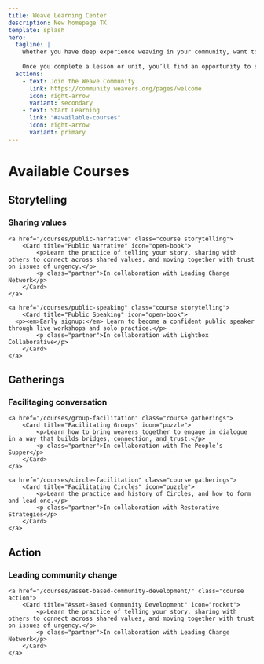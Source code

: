 ```yaml
---
title: Weave Learning Center
description: New homepage TK
template: splash
hero:
  tagline: |
    Whether you have deep experience weaving in your community, want to add skills to your practice, or are new to weaving, we hope the Weave Learning Center will provide helpful knowledge and inspiration.
    
    Once you complete a lesson or unit, you’ll find an opportunity to submit a Reflection and earn a badge on your Weave Community profile. To earn the certificate and join conversations, you’ll need to <a href="https://community.weavers.org/pages/welcome">become a member of our Weave Community</a>. We hope to see you there soon!
  actions:
    - text: Join the Weave Community
      link: https://community.weavers.org/pages/welcome
      icon: right-arrow
      variant: secondary
    - text: Start Learning
      link: "#available-courses"
      icon: right-arrow
      variant: primary
---
```



# Available Courses

## Storytelling
### Sharing values

<CardGrid class="perspective">

	<a href="/courses/public-narrative" class="course storytelling">
		<Card title="Public Narrative" icon="open-book">
			<p>Learn the practice of telling your story, sharing with others to connect across shared values, and moving together with trust on issues of urgency.</p>
			<p class="partner">In collaboration with Leading Change Network</p>
		</Card>
	</a>

	<a href="/courses/public-speaking" class="course storytelling">
		<Card title="Public Speaking" icon="open-book">
      <p><em>Early signup:</em> Learn to become a confident public speaker through live workshops and solo practice.</p>
			<p class="partner">In collaboration with Lightbox Collaborative</p>
		</Card>
	</a>

</CardGrid>

## Gatherings
### Facilitaging conversation

<CardGrid class="perspective">

	<a href="/courses/group-facilitation" class="course gatherings">
		<Card title="Facilitating Groups" icon="puzzle">
			<p>Learn how to bring weavers together to engage in dialogue in a way that builds bridges, connection, and trust.</p>
			<p class="partner">In collaboration with The People’s Supper</p>
		</Card>
	</a>

	<a href="/courses/circle-facilitation" class="course gatherings">
		<Card title="Facilitating Circles" icon="puzzle">
			<p>Learn the practice and history of Circles, and how to form and lead one.</p>
			<p class="partner">In collaboration with Restorative Strategies</p>
		</Card>
	</a>

</CardGrid>

## Action
### Leading community change

<CardGrid class="perspective">

	<a href="/courses/asset-based-community-development/" class="course action">
		<Card title="Asset-Based Community Development" icon="rocket">
			<p>Learn the practice of telling your story, sharing with others to connect across shared values, and moving together with trust on issues of urgency.</p>
			<p class="partner">In collaboration with Leading Change Network</p>
		</Card>
	</a>

</CardGrid>
